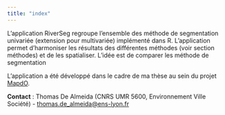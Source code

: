 ```yaml
---
title: "index"
---
```


L'application RiverSeg regroupe l'ensemble des méthode de segmentation univariée (extension pour multivariée) implémenté dans R. L'application permet d'harmoniser les résultats des différentes méthodes (voir section méthodes) et de les spatialiser. L'idée est de comparer les méthode de segmentation

L'application a été développé dans le cadre de ma thèse au sein du projet [MapdO](https://evs-gis.github.io/mapdowebsite/).

**Contact** : Thomas De Almeida (CNRS UMR 5600, Environnement Ville Société) - [thomas.de_almeida\@ens-lyon.fr](mailto:thomas.de_almeida@ens-lyon.fr)
